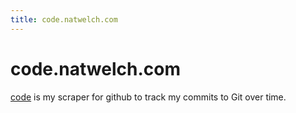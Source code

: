 ```yaml
---
title: code.natwelch.com
---
```


# code.natwelch.com

[code](https://github.com/icco/code.natwelch.com) is my scraper for github to track my commits to Git over time.

